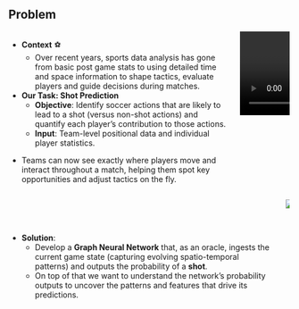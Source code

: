 ## Problem

::: columns
::: {.column style="margin-top:0px;" .left-col}
- **Context** ⚽
  - Over recent years, sports data analysis has gone from basic post game stats to using detailed time and space information to shape tactics, evaluate players and guide decisions during matches.

- **Our Task: Shot Prediction** 
  - **Objective**: Identify soccer actions that are likely to lead to a shot (versus non-shot actions) and quantify each player’s contribution to those actions.
  - **Input**: Team-level positional data and individual player statistics.

::: notes
- Teams can now see exactly where players move and interact throughout a match, helping them spot key opportunities and adjust tactics on the fly.
:::
:::

::: column
<video src="resources/video.mp4" autoplay loop muted class="rounded-media"></video>

</video>
:::
:::

::: columns
::: {.column style="margin-top:60px;" .left-col}
- **Solution**: 
  - Develop a **Graph Neural Network** that, as an oracle, ingests the current game state (capturing evolving spatio-temporal patterns) and outputs the probability of a **shot**. 
  - On top of that we want to understand the network’s probability outputs to uncover the patterns and features that drive its predictions.
:::

::: column
![](resources/chain.gif){.lightbox}
:::
:::


<script src="soccerai_files/libs/revealjs/dist/reveal.js"></script>
<script>
  Reveal.initialize();
  Reveal.on('slidechanged', (event) => {
    const video = event.currentSlide.querySelector('video');
    if (video && video.currentTime !== 0) {
      video.currentTime = 0;
      video.play();
    }
  });
</script>
